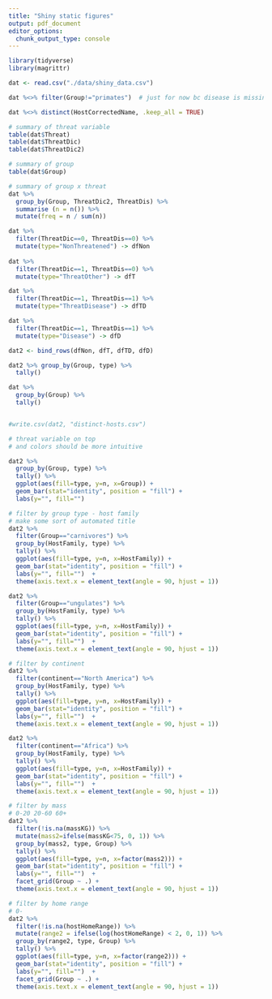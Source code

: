 ```yaml
---
title: "Shiny static figures"
output: pdf_document
editor_options: 
  chunk_output_type: console
---
```



```r

library(tidyverse)
library(magrittr)

dat <- read.csv("./data/shiny_data.csv")

dat %<>% filter(Group!="primates")  # just for now bc disease is missing

dat %<>% distinct(HostCorrectedName, .keep_all = TRUE)

```


```r
# summary of threat variable
table(dat$Threat)
table(dat$ThreatDic)
table(dat$ThreatDic2)

# summary of group
table(dat$Group)

# summary of group x threat
dat %>%
  group_by(Group, ThreatDic2, ThreatDis) %>%
  summarise (n = n()) %>%
  mutate(freq = n / sum(n))

```

```r

dat %>%
  filter(ThreatDic==0, ThreatDis==0) %>%
  mutate(type="NonThreatened") -> dfNon
  
dat %>%
  filter(ThreatDic==1, ThreatDis==0) %>%
  mutate(type="ThreatOther") -> dfT

dat %>%
  filter(ThreatDic==1, ThreatDis==1) %>%
  mutate(type="ThreatDisease") -> dfTD

dat %>%
  filter(ThreatDic==1, ThreatDis==1) %>%
  mutate(type="Disease") -> dfD

dat2 <- bind_rows(dfNon, dfT, dfTD, dfD)

dat2 %>% group_by(Group, type) %>%
  tally()

dat %>% 
  group_by(Group) %>% 
  tally()


#write.csv(dat2, "distinct-hosts.csv")

```


```r
# threat variable on top 
# and colors should be more intuitive

dat2 %>% 
  group_by(Group, type) %>% 
  tally() %>%
  ggplot(aes(fill=type, y=n, x=Group)) + 
  geom_bar(stat="identity", position = "fill") + 
  labs(y="", fill="")

# filter by group type - host family
# make some sort of automated title
dat2 %>% 
  filter(Group=="carnivores") %>%
  group_by(HostFamily, type) %>% 
  tally() %>%
  ggplot(aes(fill=type, y=n, x=HostFamily)) + 
  geom_bar(stat="identity", position = "fill") + 
  labs(y="", fill="")  + 
  theme(axis.text.x = element_text(angle = 90, hjust = 1))

dat2 %>% 
  filter(Group=="ungulates") %>%
  group_by(HostFamily, type) %>% 
  tally() %>%
  ggplot(aes(fill=type, y=n, x=HostFamily)) + 
  geom_bar(stat="identity", position = "fill") + 
  labs(y="", fill="")  + 
  theme(axis.text.x = element_text(angle = 90, hjust = 1))

# filter by continent
dat2 %>% 
  filter(continent=="North America") %>%
  group_by(HostFamily, type) %>% 
  tally() %>%
  ggplot(aes(fill=type, y=n, x=HostFamily)) + 
  geom_bar(stat="identity", position = "fill") + 
  labs(y="", fill="")  + 
  theme(axis.text.x = element_text(angle = 90, hjust = 1))

dat2 %>% 
  filter(continent=="Africa") %>%
  group_by(HostFamily, type) %>% 
  tally() %>%
  ggplot(aes(fill=type, y=n, x=HostFamily)) + 
  geom_bar(stat="identity", position = "fill") + 
  labs(y="", fill="")  + 
  theme(axis.text.x = element_text(angle = 90, hjust = 1))

# filter by mass
# 0-20 20-60 60+ 
dat2 %>% 
  filter(!is.na(massKG)) %>%
  mutate(mass2=ifelse(massKG<75, 0, 1)) %>%
  group_by(mass2, type, Group) %>% 
  tally() %>%
  ggplot(aes(fill=type, y=n, x=factor(mass2))) + 
  geom_bar(stat="identity", position = "fill") + 
  labs(y="", fill="")  + 
  facet_grid(Group ~ .) +
  theme(axis.text.x = element_text(angle = 90, hjust = 1))

# filter by home range
# 0-
dat2 %>% 
  filter(!is.na(hostHomeRange)) %>%
  mutate(range2 = ifelse(log(hostHomeRange) < 2, 0, 1)) %>%
  group_by(range2, type, Group) %>% 
  tally() %>%
  ggplot(aes(fill=type, y=n, x=factor(range2))) + 
  geom_bar(stat="identity", position = "fill") + 
  labs(y="", fill="")  + 
  facet_grid(Group ~ .) +
  theme(axis.text.x = element_text(angle = 90, hjust = 1))

```

